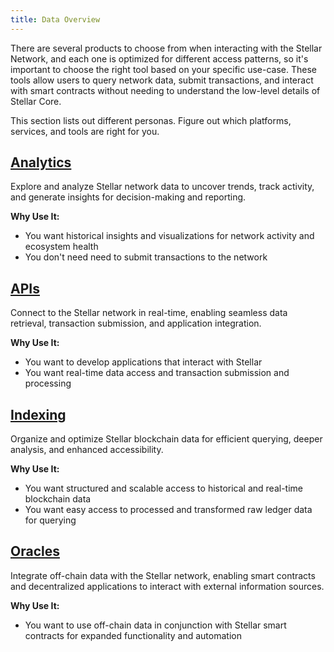 ```yaml
---
title: Data Overview
---
```



There are several products to choose from when interacting with the Stellar Network, and each one is optimized for different access patterns, so it's important to choose the right tool based on your specific use-case. These tools allow users to query network data, submit transactions, and interact with smart contracts without needing to understand the low-level details of Stellar Core.

This section lists out different personas. Figure out which platforms, services, and tools are right for you.

## [Analytics](./analytics/README.mdx)

Explore and analyze Stellar network data to uncover trends, track activity, and generate insights for decision-making and reporting.

**Why Use It:**

- You want historical insights and visualizations for network activity and ecosystem health
- You don't need need to submit transactions to the network

## [APIs](./apis/README.mdx)

Connect to the Stellar network in real-time, enabling seamless data retrieval, transaction submission, and application integration.

**Why Use It:**

- You want to develop applications that interact with Stellar
- You want real-time data access and transaction submission and processing

## [Indexing](./indexing/README.mdx)

Organize and optimize Stellar blockchain data for efficient querying, deeper analysis, and enhanced accessibility.

**Why Use It:**

- You want structured and scalable access to historical and real-time blockchain data
- You want easy access to processed and transformed raw ledger data for querying

## [Oracles](./oracles/README.mdx)

Integrate off-chain data with the Stellar network, enabling smart contracts and decentralized applications to interact with external information sources.

**Why Use It:**

- You want to use off-chain data in conjunction with Stellar smart contracts for expanded functionality and automation
